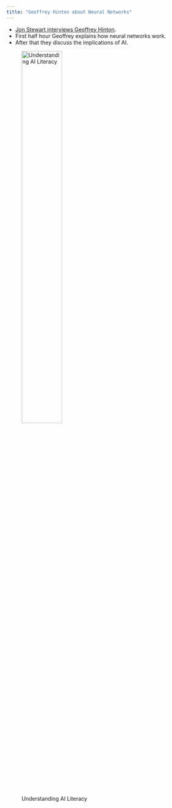 ```yaml
---
title: "Geoffrey Hinton about Neural Networks"
---
```


- [Jon Stewart interviews Geoffrey Hinton](https://www.youtube.com/watch?v=jrK3PsD3APk).
- First half hour Geoffrey explains how neural networks work.
- After that they discuss the implications of AI.

![Understanding AI Literacy](https://img.youtube.com/vi/jrK3PsD3APk/0.jpg){width=50%}

